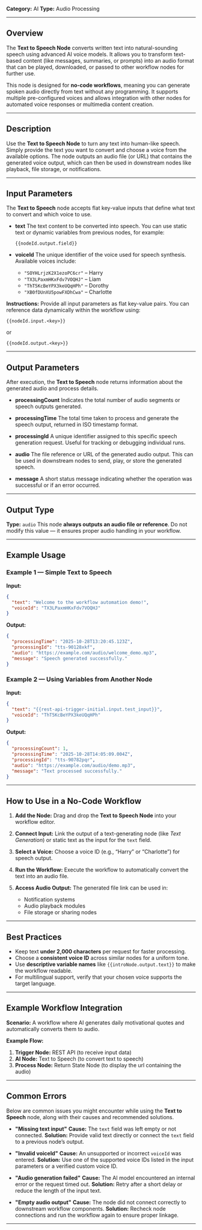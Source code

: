 **Category:** AI
**Type:** Audio Processing

---

## Overview

The **Text to Speech Node** converts written text into natural-sounding speech using advanced AI voice models. It allows you to transform text-based content (like messages, summaries, or prompts) into an audio format that can be played, downloaded, or passed to other workflow nodes for further use.

This node is designed for **no-code workflows**, meaning you can generate spoken audio directly from text without any programming. It supports multiple pre-configured voices and allows integration with other nodes for automated voice responses or multimedia content creation.

---

## Description

Use the **Text to Speech Node** to turn any text into human-like speech. Simply provide the text you want to convert and choose a voice from the available options.
The node outputs an audio file (or URL) that contains the generated voice output, which can then be used in downstream nodes like playback, file storage, or notifications.

---

## Input Parameters

The **Text to Speech** node accepts flat key-value inputs that define what text to convert and which voice to use.

- **text**
  The text content to be converted into speech.
  You can use static text or dynamic variables from previous nodes, for example:

  ```
  {{nodeId.output.field}}
  ```

- **voiceId**
  The unique identifier of the voice used for speech synthesis.
  Available voices include:

  - `"SOYHLrjzK2X1ezoPC6cr"` – Harry
  - `"TX3LPaxmHKxFdv7VOQHJ"` – Liam
  - `"ThT5KcBeYPX3keUQqHPh"` – Dorothy
  - `"XB0fDUnXU5powFXDhCwa"` – Charlotte

**Instructions:**
Provide all input parameters as flat key-value pairs.
You can reference data dynamically within the workflow using:

```
{{nodeId.input.<key>}}
```

or

```
{{nodeId.output.<key>}}
```

---

## Output Parameters

After execution, the **Text to Speech** node returns information about the generated audio and process details.

- **processingCount**
  Indicates the total number of audio segments or speech outputs generated.

- **processingTime**
  The total time taken to process and generate the speech output, returned in ISO timestamp format.

- **processingId**
  A unique identifier assigned to this specific speech generation request.
  Useful for tracking or debugging individual runs.

- **audio**
  The file reference or URL of the generated audio output.
  This can be used in downstream nodes to send, play, or store the generated speech.

- **message**
  A short status message indicating whether the operation was successful or if an error occurred.

---

## Output Type

**Type:** `audio`
This node **always outputs an audio file or reference**. Do not modify this value — it ensures proper audio handling in your workflow.

---

## Example Usage

### Example 1 — Simple Text to Speech

**Input:**

```json
{
  "text": "Welcome to the workflow automation demo!",
  "voiceId": "TX3LPaxmHKxFdv7VOQHJ"
}
```

**Output:**

```json
{
  "processingTime": "2025-10-28T13:20:45.123Z",
  "processingId": "tts-90128xkf",
  "audio": "https://example.com/audio/welcome_demo.mp3",
  "message": "Speech generated successfully."
}
```

### Example 2 — Using Variables from Another Node

**Input:**

```json
{
  "text": "{{rest-api-trigger-initial.input.test_input}}",
  "voiceId": "ThT5KcBeYPX3keUQqHPh"
}
```

**Output:**

```json
{
  "processingCount": 1,
  "processingTime": "2025-10-28T14:05:09.004Z",
  "processingId": "tts-90782pqr",
  "audio": "https://example.com/audio/demo.mp3",
  "message": "Text processed successfully."
}
```

---

## How to Use in a No-Code Workflow

1. **Add the Node:** Drag and drop the **Text to Speech Node** into your workflow editor.
2. **Connect Input:** Link the output of a text-generating node (like _Text Generation_) or static text as the input for the `text` field.
3. **Select a Voice:** Choose a voice ID (e.g., “Harry” or “Charlotte”) for speech output.
4. **Run the Workflow:** Execute the workflow to automatically convert the text into an audio file.
5. **Access Audio Output:** The generated file link can be used in:

   - Notification systems
   - Audio playback modules
   - File storage or sharing nodes

---

## Best Practices

- Keep text **under 2,000 characters** per request for faster processing.
- Choose a **consistent voice ID** across similar nodes for a uniform tone.
- Use **descriptive variable names** like `{{introNode.output.text}}` to make the workflow readable.
- For multilingual support, verify that your chosen voice supports the target language.

---

## Example Workflow Integration

**Scenario:**
A workflow where AI generates daily motivational quotes and automatically converts them to audio.

**Example Flow:**

1. **Trigger Node:** REST API (to receive input data)
2. **AI Node:** Text to Speech (to convert text to speech)
3. **Process Node:** Return State Node (to display the url containing the audio)

---

## Common Errors

Below are common issues you might encounter while using the **Text to Speech** node, along with their causes and recommended solutions.

- **"Missing text input"**
  **Cause:** The `text` field was left empty or not connected.
  **Solution:** Provide valid text directly or connect the `text` field to a previous node’s output.

- **"Invalid voiceId"**
  **Cause:** An unsupported or incorrect `voiceId` was entered.
  **Solution:** Use one of the supported voice IDs listed in the input parameters or a verified custom voice ID.

- **"Audio generation failed"**
  **Cause:** The AI model encountered an internal error or the request timed out.
  **Solution:** Retry after a short delay or reduce the length of the input text.

- **"Empty audio output"**
  **Cause:** The node did not connect correctly to downstream workflow components.
  **Solution:** Recheck node connections and run the workflow again to ensure proper linkage.

---
